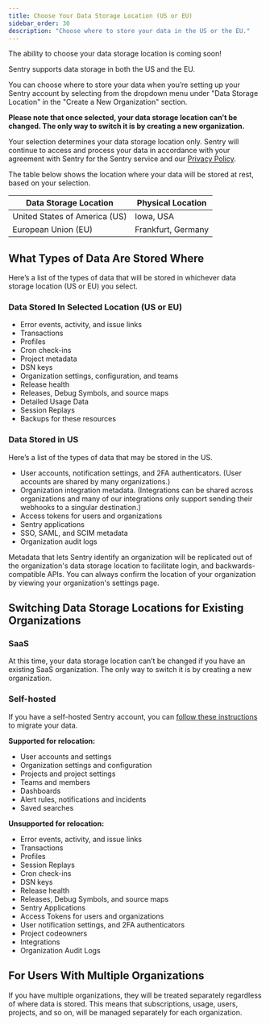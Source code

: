 ```yaml
---
title: Choose Your Data Storage Location (US or EU)
sidebar_order: 30
description: "Choose where to store your data in the US or the EU."
---
```


<Note>The ability to choose your data storage location is coming soon!</Note>

Sentry supports data storage in both the US and the EU.

You can choose where to store your data when you’re setting up your Sentry account by selecting from the dropdown menu under "Data Storage Location" in the "Create a New Organization" section.

**Please note that once selected, your data storage location can’t be changed. The only way to switch it is by creating a new organization.**

Your selection determines your data storage location only. Sentry will continue to access and process your data in accordance with your agreement with Sentry for the Sentry service and our [Privacy Policy](https://sentry.io/privacy/).

The table below shows the location where your data will be stored at rest, based on your selection.

| **Data Storage Location**     | **Physical Location** |
| ----------------------------- | --------------------- |
| United States of America (US) | Iowa, USA             |
| European Union (EU)           | Frankfurt, Germany    |

## What Types of Data Are Stored Where

Here’s a list of the types of data that will be stored in whichever data storage location (US or EU) you select.

### Data Stored In Selected Location (US or EU)

- Error events, activity, and issue links
- Transactions
- Profiles
- Cron check-ins
- Project metadata
- DSN keys
- Organization settings, configuration, and teams
- Release health
- Releases, Debug Symbols, and source maps
- Detailed Usage Data
- Session Replays
- Backups for these resources

### Data Stored in US

Here’s a list of the types of data that may be stored in the US.

- User accounts, notification settings, and 2FA authenticators. (User accounts are shared by many organizations.)
- Organization integration metadata.
  (Integrations can be shared across organizations and many of our integrations only support sending their webhooks to a singular destination.)
- Access tokens for users and organizations
- Sentry applications
- SSO, SAML, and SCIM metadata
- Organization audit logs

Metadata that lets Sentry identify an organization will be replicated out of the organization's data storage location to facilitate login, and backwards-compatible APIs. You can always confirm the location of your organization by viewing your organization's settings page.

## Switching Data Storage Locations for Existing Organizations

### SaaS

At this time, your data storage location can’t be changed if you have an existing SaaS organization. The only way to switch it is by creating a new organization.

### Self-hosted

If you have a self-hosted Sentry account, you can [follow these instructions](https://docs.sentry.io/product/accounts/migration/) to migrate your data.

**Supported for relocation:**

- User accounts and settings
- Organization settings and configuration
- Projects and project settings
- Teams and members
- Dashboards
- Alert rules, notifications and incidents
- Saved searches

**Unsupported for relocation:**

- Error events, activity, and issue links
- Transactions
- Profiles
- Session Replays
- Cron check-ins
- DSN keys
- Release health
- Releases, Debug Symbols, and source maps
- Sentry Applications
- Access Tokens for users and organizations
- User notification settings, and 2FA authenticators
- Project codeowners
- Integrations
- Organization Audit Logs

## For Users With Multiple Organizations

If you have multiple organizations, they will be treated separately regardless of where data is stored. This means that subscriptions, usage, users, projects, and so on, will be managed separately for each organization.
